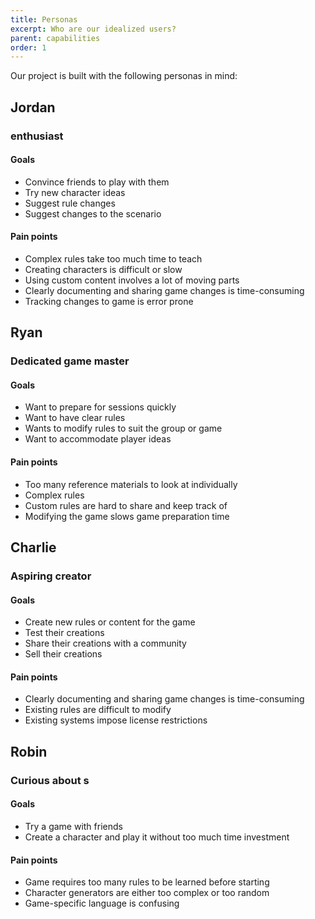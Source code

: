 ```yaml
---
title: Personas
excerpt: Who are our idealized users?
parent: capabilities
order: 1
---
```


Our project is built with the following <Glossary word="persona">personas</Glossary> in mind:

## Jordan
### <Glossary word="ttrpg"/> enthusiast
#### Goals
- Convince friends to play with them
- Try new character ideas
- Suggest rule changes
- Suggest changes to the scenario
#### Pain points
- Complex rules take too much time to teach
- Creating characters is difficult or slow
- Using custom content involves a lot of moving parts
- Clearly documenting and sharing game changes is time-consuming
- Tracking changes to game is error prone

## Ryan
### Dedicated game master
#### Goals
- Want to prepare for sessions quickly
- Want to have clear rules
- Wants to modify rules to suit the group or game
- Want to accommodate player ideas
#### Pain points
- Too many reference materials to look at individually
- Complex rules
- Custom rules are hard to share and keep track of
- Modifying the game slows game preparation time

## Charlie
### Aspiring creator
#### Goals
- Create new rules or content for the game
- Test their creations
- Share their creations with a community
- Sell their creations
#### Pain points
- Clearly documenting and sharing game changes is time-consuming
- Existing rules are difficult to modify
- Existing systems impose license restrictions

## Robin
### Curious about <Glossary word="ttrpg" />s
#### Goals
- Try a game with friends
- Create a character and play it without too much time investment
#### Pain points
- Game requires too many rules to be learned before starting
- Character generators are either too complex or too random
- Game-specific language is confusing
